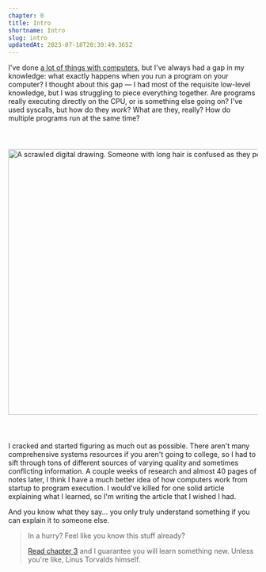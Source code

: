 ```yaml
---
chapter: 0
title: Intro
shortname: Intro
slug: intro
updatedAt: 2023-07-18T20:39:49.365Z
---
```


I've done [a lot of things with computers](https://github.com/kognise), but I've always had a gap in my knowledge: what exactly happens when you run a program on your computer? I thought about this gap — I had most of the requisite low-level knowledge, but I was struggling to piece everything together. Are programs really executing directly on the CPU, or is something else going on? I've used syscalls, but how do they *work*? What are they, really? How do multiple programs run at the same time?

<img src='/images/writing-this-article.png' loading='eager' style='margin: 40px 0;' alt='A scrawled digital drawing. Someone with long hair is confused as they peer down at a computer ingesting binary. Suddenly, they have an idea! They start researching on a desktop computer with bad posture.' width='1708' height='536' />

I cracked and started figuring as much out as possible. There aren't many comprehensive systems resources if you aren't going to college, so I had to sift through tons of different sources of varying quality and sometimes conflicting information. A couple weeks of research and almost 40 pages of notes later, I think I have a much better idea of how computers work from startup to program execution. I would've killed for one solid article explaining what I learned, so I'm writing the article that I wished I had.

And you know what they say... you only truly understand something if you can explain it to someone else.

> In a hurry? Feel like you know this stuff already?
>
> [Read chapter 3](/how-to-run-a-program) and I guarantee you will learn something new. Unless you're like, Linus Torvalds himself.
